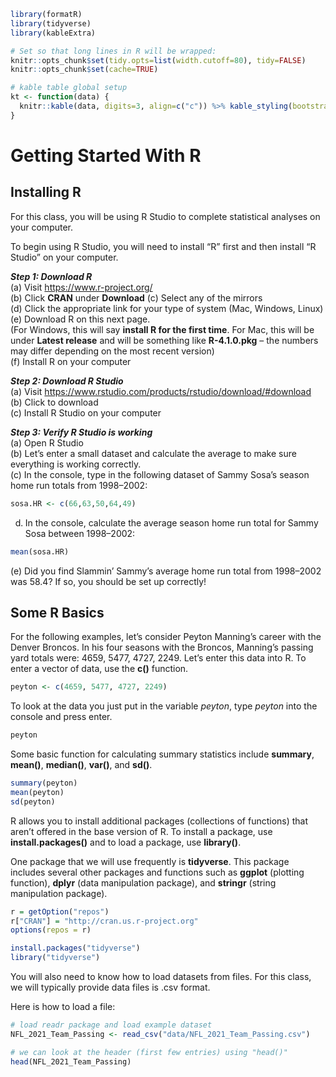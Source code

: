 ```r
library(formatR)
library(tidyverse)
library(kableExtra)

# Set so that long lines in R will be wrapped:
knitr::opts_chunk$set(tidy.opts=list(width.cutoff=80), tidy=FALSE)
knitr::opts_chunk$set(cache=TRUE)

# kable table global setup
kt <- function(data) {
  knitr::kable(data, digits=3, align=c("c")) %>% kable_styling(bootstrap_options='striped', latex_options='HOLD_position', full_width = F, position = "center")
}
```

# Getting Started With R

## Installing R

For this class, you will be using R Studio to complete statistical analyses on your computer. 

To begin using R Studio, you will need to install "R" first and then install "R Studio" on your computer.

***Step 1: Download R*** \
(a) Visit [https://www.r-project.org/](https://www.r-project.org/) \
(b) Click **CRAN** under **Download**
(c) Select any of the mirrors \
(d) Click the appropriate link for your type of system (Mac, Windows, Linux) \
(e) Download R on this next page. \
(For Windows, this will say **install R for the first time**. For Mac, this will be under **Latest release** and will be something like **R-4.1.0.pkg** -- the numbers may differ depending on the most recent version) \
(f) Install R on your computer \

***Step 2: Download R Studio*** \
(a) Visit [https://www.rstudio.com/products/rstudio/download/#download](https://www.rstudio.com/products/rstudio/download/#download) \
(b) Click to download \
(c) Install R Studio on your computer \

\newpage

***Step 3: Verify R Studio is working*** \
(a)  Open R Studio \
(b) Let's enter a small dataset and calculate the average to make sure everything is working correctly. \
(c) In the console, type in the following dataset of Sammy Sosa's season home run totals from 1998--2002: \

```r
sosa.HR <- c(66,63,50,64,49)
```

(d) In the console, calculate the average season home run total for Sammy Sosa between 1998--2002: \

```r
mean(sosa.HR)
```

\noindent (e) Did you find Slammin' Sammy's average home run total from 1998--2002 was 58.4? If so, you should be set up correctly!

\newpage

## Some R Basics

For the following examples, let's consider Peyton Manning's career with the Denver Broncos. In his four seasons with the Broncos, Manning's passing yard totals were: 4659, 5477, 4727, 2249. Let's enter this data into R. To enter a vector of data, use the **c()** function.

```r
peyton <- c(4659, 5477, 4727, 2249)
```

To look at the data you just put in the variable *peyton*, type *peyton* into the console and press enter.

```r
peyton
```

Some basic function for calculating summary statistics include **summary**, **mean()**, **median()**, **var()**, and **sd()**.

```r
summary(peyton)
mean(peyton)
sd(peyton)
```

R allows you to install additional packages (collections of functions) that aren't offered in the base version of R. To install a package, use **install.packages(<name_of_package>)** and to load a package, use **library(<name_of_package>)**.

One package that we will use frequently is **tidyverse**. This package includes several other packages and functions such as **ggplot** (plotting function), **dplyr** (data manipulation package), and **stringr** (string manipulation package).

```r
r = getOption("repos")
r["CRAN"] = "http://cran.us.r-project.org"
options(repos = r)
```

```r
install.packages("tidyverse")
library("tidyverse")
```

You will also need to know how to load datasets from files. For this class, we will typically provide data files is .csv format.

Here is how to load a file:
```r
# load readr package and load example dataset
NFL_2021_Team_Passing <- read_csv("data/NFL_2021_Team_Passing.csv")

# we can look at the header (first few entries) using "head()"
head(NFL_2021_Team_Passing)
```